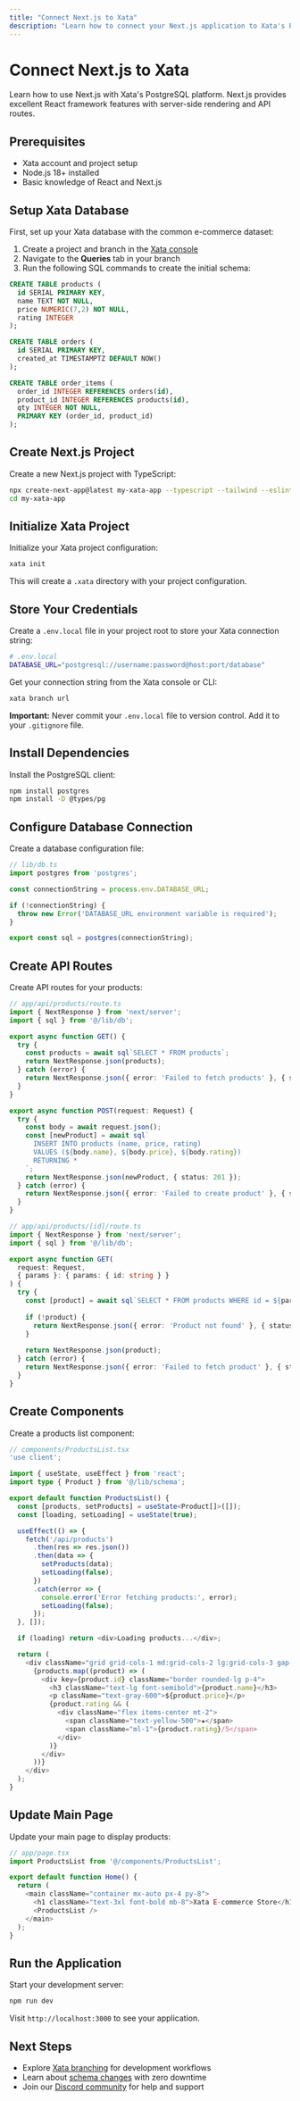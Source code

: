 ```yaml
---
title: "Connect Next.js to Xata"
description: "Learn how to connect your Next.js application to Xata's PostgreSQL platform. Get started with Next.js and PostgreSQL for scalable web applications."
---
```


# Connect Next.js to Xata

Learn how to use Next.js with Xata's PostgreSQL platform. Next.js provides excellent React framework features with server-side rendering and API routes.

## Prerequisites

- Xata account and project setup
- Node.js 18+ installed
- Basic knowledge of React and Next.js

## Setup Xata Database

First, set up your Xata database with the common e-commerce dataset:

1. Create a project and branch in the [Xata console](https://console.xata.io)
2. Navigate to the **Queries** tab in your branch
3. Run the following SQL commands to create the initial schema:

```sql
CREATE TABLE products (
  id SERIAL PRIMARY KEY,
  name TEXT NOT NULL,
  price NUMERIC(7,2) NOT NULL,
  rating INTEGER
);

CREATE TABLE orders (
  id SERIAL PRIMARY KEY,
  created_at TIMESTAMPTZ DEFAULT NOW()
);

CREATE TABLE order_items (
  order_id INTEGER REFERENCES orders(id),
  product_id INTEGER REFERENCES products(id),
  qty INTEGER NOT NULL,
  PRIMARY KEY (order_id, product_id)
);
```

## Create Next.js Project

Create a new Next.js project with TypeScript:

```bash
npx create-next-app@latest my-xata-app --typescript --tailwind --eslint
cd my-xata-app
```

## Initialize Xata Project

Initialize your Xata project configuration:

```bash
xata init
```

This will create a `.xata` directory with your project configuration.

## Store Your Credentials

Create a `.env.local` file in your project root to store your Xata connection string:

```bash
# .env.local
DATABASE_URL="postgresql://username:password@host:port/database"
```

Get your connection string from the Xata console or CLI:

```bash
xata branch url
```

**Important:** Never commit your `.env.local` file to version control. Add it to your `.gitignore` file.

## Install Dependencies

Install the PostgreSQL client:

```bash
npm install postgres
npm install -D @types/pg
```

## Configure Database Connection

Create a database configuration file:

```typescript
// lib/db.ts
import postgres from 'postgres';

const connectionString = process.env.DATABASE_URL;

if (!connectionString) {
  throw new Error('DATABASE_URL environment variable is required');
}

export const sql = postgres(connectionString);
```

## Create API Routes

Create API routes for your products:

```typescript
// app/api/products/route.ts
import { NextResponse } from 'next/server';
import { sql } from '@/lib/db';

export async function GET() {
  try {
    const products = await sql`SELECT * FROM products`;
    return NextResponse.json(products);
  } catch (error) {
    return NextResponse.json({ error: 'Failed to fetch products' }, { status: 500 });
  }
}

export async function POST(request: Request) {
  try {
    const body = await request.json();
    const [newProduct] = await sql`
      INSERT INTO products (name, price, rating)
      VALUES (${body.name}, ${body.price}, ${body.rating})
      RETURNING *
    `;
    return NextResponse.json(newProduct, { status: 201 });
  } catch (error) {
    return NextResponse.json({ error: 'Failed to create product' }, { status: 500 });
  }
}
```

```typescript
// app/api/products/[id]/route.ts
import { NextResponse } from 'next/server';
import { sql } from '@/lib/db';

export async function GET(
  request: Request,
  { params }: { params: { id: string } }
) {
  try {
    const [product] = await sql`SELECT * FROM products WHERE id = ${params.id}`;
    
    if (!product) {
      return NextResponse.json({ error: 'Product not found' }, { status: 404 });
    }
    
    return NextResponse.json(product);
  } catch (error) {
    return NextResponse.json({ error: 'Failed to fetch product' }, { status: 500 });
  }
}
```

## Create Components

Create a products list component:

```typescript
// components/ProductsList.tsx
'use client';

import { useState, useEffect } from 'react';
import type { Product } from '@/lib/schema';

export default function ProductsList() {
  const [products, setProducts] = useState<Product[]>([]);
  const [loading, setLoading] = useState(true);

  useEffect(() => {
    fetch('/api/products')
      .then(res => res.json())
      .then(data => {
        setProducts(data);
        setLoading(false);
      })
      .catch(error => {
        console.error('Error fetching products:', error);
        setLoading(false);
      });
  }, []);

  if (loading) return <div>Loading products...</div>;

  return (
    <div className="grid grid-cols-1 md:grid-cols-2 lg:grid-cols-3 gap-4">
      {products.map((product) => (
        <div key={product.id} className="border rounded-lg p-4">
          <h3 className="text-lg font-semibold">{product.name}</h3>
          <p className="text-gray-600">${product.price}</p>
          {product.rating && (
            <div className="flex items-center mt-2">
              <span className="text-yellow-500">★</span>
              <span className="ml-1">{product.rating}/5</span>
            </div>
          )}
        </div>
      ))}
    </div>
  );
}
```

## Update Main Page

Update your main page to display products:

```typescript
// app/page.tsx
import ProductsList from '@/components/ProductsList';

export default function Home() {
  return (
    <main className="container mx-auto px-4 py-8">
      <h1 className="text-3xl font-bold mb-8">Xata E-commerce Store</h1>
      <ProductsList />
    </main>
  );
}
```



## Run the Application

Start your development server:

```bash
npm run dev
```

Visit `http://localhost:3000` to see your application.

## Next Steps

- Explore [Xata branching](/core-concepts/branching) for development workflows
- Learn about [schema changes](/core-concepts/schema-changes) with zero downtime
- Join our [Discord community](https://discord.gg/xata) for help and support 